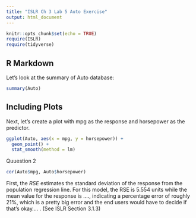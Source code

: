 ```yaml
---
title: "ISLR Ch 3 Lab 5 Auto Exercise"
output: html_document
---
```


```r
knitr::opts_chunk$set(echo = TRUE)
require(ISLR)
require(tidyverse)

```

## R Markdown
Let's look at the summary of Auto database:

```r
summary(Auto)
```

## Including Plots

Next, let's create a plot with mpg as the response and horsepower as the predictor.  

```r
ggplot(Auto, aes(x = mpg, y = horsepower)) +
  geom_point() +
  stat_smooth(method = lm)

```

Quuestion 2
```r
cor(Auto$mpg, Auto$horsepower)
```
First,
the $RSE$ estimates the standard deviation of the response from the
population regression line. For this model, the RSE is 5.554
units while the mean value for the response is ...., indicating a
percentage error of roughly 21%, which is a pretty big error and the end users would have to decide if that's okay.... . (See ISLR Section 3.1.3)

